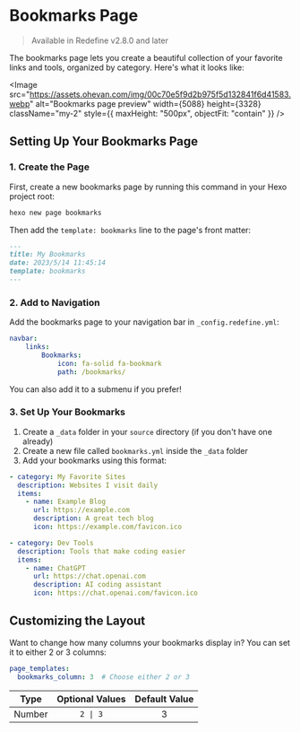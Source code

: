 
# Bookmarks Page

> Available in Redefine v2.8.0 and later

The bookmarks page lets you create a beautiful collection of your favorite links and tools, organized by category. Here's what it looks like:

<Image
  src="https://assets.ohevan.com/img/00c70e5f9d2b975f5d132841f6d41583.webp" alt="Bookmarks page preview" width={5088} height={3328} className="my-2" style={{
    maxHeight: "500px",
    objectFit: "contain"
  }}
/>

## Setting Up Your Bookmarks Page


<Steps>

### 1. Create the Page

First, create a new bookmarks page by running this command in your Hexo project root:

```bash
hexo new page bookmarks
```

Then add the `template: bookmarks` line to the page's front matter:

```markdown filename="source/bookmarks/index.md"
---
title: My Bookmarks
date: 2023/5/14 11:45:14
template: bookmarks
---
```

### 2. Add to Navigation

Add the bookmarks page to your navigation bar in `_config.redefine.yml`:

```yaml filename="_config.redefine.yml"
navbar:
    links:
        Bookmarks:
            icon: fa-solid fa-bookmark
            path: /bookmarks/
```

You can also add it to a submenu if you prefer!

### 3. Set Up Your Bookmarks

1. Create a `_data` folder in your `source` directory (if you don't have one already)
2. Create a new file called `bookmarks.yml` inside the `_data` folder
3. Add your bookmarks using this format:

```yaml filename="source/_data/bookmarks.yml"
- category: My Favorite Sites
  description: Websites I visit daily
  items:
    - name: Example Blog
      url: https://example.com
      description: A great tech blog
      icon: https://example.com/favicon.ico

- category: Dev Tools
  description: Tools that make coding easier
  items:
    - name: ChatGPT
      url: https://chat.openai.com
      description: AI coding assistant
      icon: https://chat.openai.com/favicon.ico
```

</Steps>

## Customizing the Layout

Want to change how many columns your bookmarks display in? You can set it to either 2 or 3 columns:

```yaml filename="_config.redefine.yml"
page_templates:
  bookmarks_column: 3  # Choose either 2 or 3
```

| Type | Optional Values | Default Value |
| :--: | :------------: | :-----------: |
| Number | `2 \| 3` | 3 |